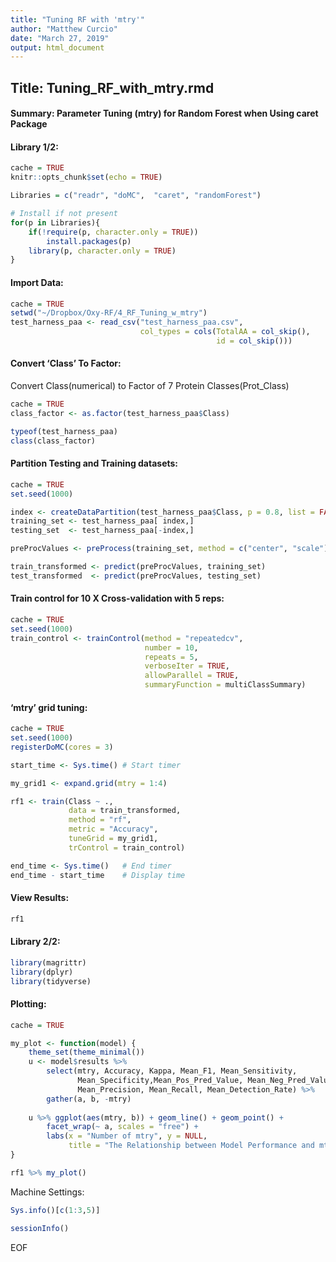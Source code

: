 ```yaml
---
title: "Tuning RF with 'mtry'"
author: "Matthew Curcio"
date: "March 27, 2019"
output: html_document
---
```


## Title: Tuning_RF_with_mtry.rmd

#### Summary: Parameter Tuning (mtry) for Random Forest when Using caret Package

#### Library 1/2:
```r
cache = TRUE
knitr::opts_chunk$set(echo = TRUE)

Libraries = c("readr", "doMC",  "caret", "randomForest")

# Install if not present
for(p in Libraries){
    if(!require(p, character.only = TRUE))
        install.packages(p)
    library(p, character.only = TRUE)
}
```

#### Import Data:
```r
cache = TRUE
setwd("~/Dropbox/Oxy-RF/4_RF_Tuning_w_mtry")
test_harness_paa <- read_csv("test_harness_paa.csv",
                             col_types = cols(TotalAA = col_skip(),
                                              id = col_skip()))
```

#### Convert 'Class' To Factor:
Convert Class(numerical) to Factor of 7 Protein Classes(Prot_Class)
```r
cache = TRUE
class_factor <- as.factor(test_harness_paa$Class)

typeof(test_harness_paa)
class(class_factor)
```

#### Partition Testing and Training datasets:
```r
cache = TRUE
set.seed(1000)

index <- createDataPartition(test_harness_paa$Class, p = 0.8, list = FALSE)
training_set <- test_harness_paa[ index,]
testing_set  <- test_harness_paa[-index,]

preProcValues <- preProcess(training_set, method = c("center", "scale"))

train_transformed <- predict(preProcValues, training_set)
test_transformed  <- predict(preProcValues, testing_set)
```

#### Train control for 10 X Cross-validation with 5 reps:
```r
cache = TRUE
set.seed(1000)
train_control <- trainControl(method = "repeatedcv", 
                              number = 10,
                              repeats = 5,
                              verboseIter = TRUE,
                              allowParallel = TRUE,
                              summaryFunction = multiClassSummary)
```

#### 'mtry' grid tuning:
```r
cache = TRUE
set.seed(1000)
registerDoMC(cores = 3)

start_time <- Sys.time() # Start timer

my_grid1 <- expand.grid(mtry = 1:4)

rf1 <- train(Class ~ .,
             data = train_transformed,
             method = "rf",
             metric = "Accuracy",
             tuneGrid = my_grid1,
             trControl = train_control)

end_time <- Sys.time()   # End timer
end_time - start_time    # Display time
```

#### View Results:
```r
rf1
```

#### Library 2/2:
```r
library(magrittr)
library(dplyr)
library(tidyverse)
```

#### Plotting:
```r
cache = TRUE

my_plot <- function(model) {
    theme_set(theme_minimal())
    u <- model$results %>%
        select(mtry, Accuracy, Kappa, Mean_F1, Mean_Sensitivity,
               Mean_Specificity,Mean_Pos_Pred_Value, Mean_Neg_Pred_Value, 
               Mean_Precision, Mean_Recall, Mean_Detection_Rate) %>%
        gather(a, b, -mtry)
    
    u %>% ggplot(aes(mtry, b)) + geom_line() + geom_point() + 
        facet_wrap(~ a, scales = "free") + 
        labs(x = "Number of mtry", y = NULL, 
             title = "The Relationship between Model Performance and mtry")
}

rf1 %>% my_plot()
```


Machine Settings:
```r
Sys.info()[c(1:3,5)]
```
```r
sessionInfo()
```
EOF
